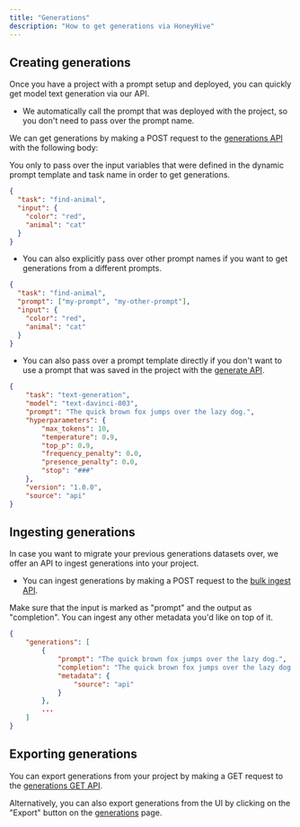 ```yaml
---
title: "Generations"
description: "How to get generations via HoneyHive"
---
```



## Creating generations

Once you have a project with a prompt setup and deployed, you can quickly get model text generation via our API.


- We automatically call the prompt that was deployed with the project, so you don't need to pass over the prompt name.

We can get generations by making a POST request to the [generations API](/api-reference/generations/post_saved) with the following body:

You only to pass over the input variables that were defined in the dynamic prompt template and task name in order to get generations.

```json
{
  "task": "find-animal",
  "input": {
    "color": "red",
    "animal": "cat"
  }
}
```

- You can also explicitly pass over other prompt names if you want to get generations from a different prompts.

```json
{
  "task": "find-animal",
  "prompt": ["my-prompt", "my-other-prompt"],
  "input": {
    "color": "red",
    "animal": "cat"
  }
}
```

- You can also pass over a prompt template directly if you don't want to use a prompt that was saved in the project with the [generate API](/api-reference/generations/post_generate).

```json
{
    "task": "text-generation",
    "model": "text-davinci-003",
    "prompt": "The quick brown fox jumps over the lazy dog.",
    "hyperparameters": {
        "max_tokens": 10,
        "temperature": 0.9,
        "top_p": 0.9,
        "frequency_penalty": 0.0,
        "presence_penalty": 0.0,
        "stop": "###"
    },
    "version": "1.0.0",
    "source": "api"
}
```

## Ingesting generations

In case you want to migrate your previous generations datasets over, we offer an API to ingest generations into your project.

- You can ingest generations by making a POST request to the [bulk ingest API](/api-reference/generations/post_bulk).

Make sure that the input is marked as "prompt" and the output as "completion". You can ingest any other metadata you'd like on top of it.

```json
{
    "generations": [
        {
            "prompt": "The quick brown fox jumps over the lazy dog.",
            "completion": "The quick brown fox jumps over the lazy dog.",
            "metadata": {
                "source": "api"
            }
        },
        ...
    ]
}
```

## Exporting generations

You can export generations from your project by making a GET request to the [generations GET API](/api-reference/generations/get).

Alternatively, you can also export generations from the UI by clicking on the "Export" button on the [generations](https://app.honeyhive.ai/datasets/generations) page.